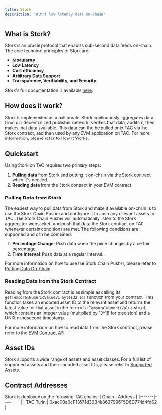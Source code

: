 ```yaml
---
title: Stork
description: "Ultra low latency data on-chain"
---
```


## What is Stork?

Stork is an oracle protocol that enables sub-second data feeds on-chain. The core technical principles of Stork are:

- **Modularity**
- **Low Latency**
- **Cost efficiency**
- **Arbitrary Data Support**
- **Transparency, Verifiability, and Security**

Stork's full documentation is available [here](https://docs.stork.network).

## How does it work?

Stork is implemented as a pull oracle. Stork continuously aggregates data from our decentralized publisher network, verifies that data, audits it, then makes that data available. This data can the be pulled onto TAC via the Stork contract, and then used by any EVM application on TAC. For more information, please refer to [How It Works](https://docs.stork.network/introduction/how-it-works).

## Quickstart

Using Stork on TAC requires two primary steps:

1. **Pulling data** from Stork and putting it on-chain via the Stork contract when it's needed.
2. **Reading data** from the Stork contract in your EVM contract.

### Pulling Data from Stork

The easiest way to pull data from Stork and make it available on-chain is to use the Stork Chain Pusher and configure it to push any relevant assets to TAC. The Stork Chain Pusher will automatically listen to the Stork aggregator websocket, and push that data the Stork contract on TAC whenever certain conditions are met. The following conditions are supported and can be combined:

1. **Percentage Change**: Push data when the price changes by a certain percentage.
2. **Time Interval**: Push data at a regular interval.

For more information on how to use the Stork Chain Pusher, please refer to [Putting Data On-Chain](https://docs.stork.network/introduction/putting-data-on-chain).

### Reading Data from the Stork Contract

Reading from the Stork contract is as simple as calling its `getTemporalNumericValueV1(bytes32 id)` function from your contract. This function takes an encoded asset ID of the relevant asset and returns the latest value for that asset in the form of a `TemporalNumericValue` struct, which contains an integer value (multiplied by 10^18 for precision) and a UNIX nanosecond timestamp.

For more information on how to read data from the Stork contract, please refer to the [EVM Contract API](https://docs.stork.network/api-reference/contract-apis/evm).

## Asset IDs

Stork supports a wide range of assets and asset classes. For a full list of supported assets and their encoded asset IDs, please refer to [Supported Assets](https://docs.stork.network/resources/asset-id-registry).

## Contract Addresses

Stork is deployed on the following TAC chains:
| Chain | Address |
|-------|---------|
| TAC Turin | 0xacC0a0cF13571d30B4b8637996F5D6D774d4fd62 |

